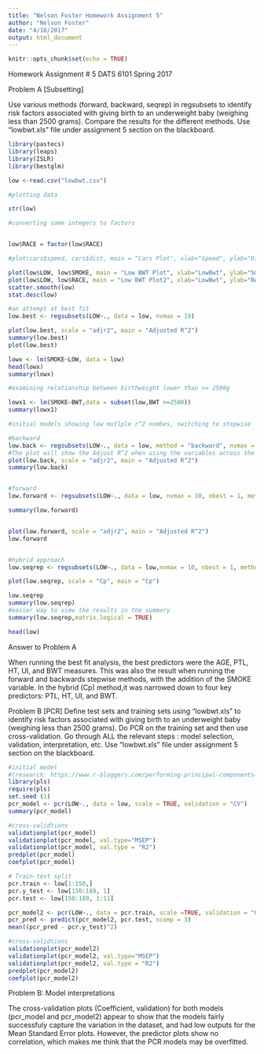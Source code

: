 ```yaml
---
title: "Nelson Foster Homework Assignment 5"
author: "Nelson Foster"
date: "4/18/2017"
output: html_document
---
```


```r
knitr::opts_chunk$set(echo = TRUE)
```
Homework Assignment # 5 DATS 6101
Spring 2017

Problem A
[Subsetting]

Use various methods (forward, backward, seqrep) in regsubsets to identify risk factors associated with giving birth to an underweight baby (weighing less than 2500 grams). Compare the results for the different methods.
Use “lowbwt.xls” file under assignment 5 section on the blackboard.


```r
library(pastecs)
library(leaps)
library(ISLR)
library(bestglm)

low <-read.csv("lowbwt.csv")
```

```r

#plotting data

str(low)

```


```r
#converting some integers to factors


low$RACE = factor(low$RACE)


```


```r

#plot(cars$speed, cars$dist, main = "Cars Plot", xlab="Speed", ylab="Distance")

plot(low$LOW, low$SMOKE, main = "Low BWT Plot", xlab="LowBwt", ylab="Smoke")
plot(low$LOW, low$RACE, main = "Low BWT Plot2", xlab="LowBwt", ylab="RACE")
scatter.smooth(low)
stat.desc(low)

```

```r

#an attempt at best fit
low.best <- regsubsets(LOW~., data = low, nvmax = 19)

plot(low.best, scale = "adjr2", main = "Adjusted R^2")
summary(low.best)
plot(low.best)
```
```r
lowx <- lm(SMOKE~LOW, data = low)
head(lowx)
summary(lowx)
```


```r

#examining relationship between birthweight lower than >= 2500g

lowx1 <- lm(SMOKE~BWT,data = subset(low,BWT >=2500))
summary(lowx1)
```

```r
#initial models showing low mutlple r^2 numbes, switching to stepwise

#backward
low.back <- regsubsets(LOW~., data = low, method = "backward", nvmax = 10)
#The plot will show the Adjust R^2 when using the variables across the bottom
plot(low.back, scale = "adjr2", main = "Adjusted R^2")
summary(low.back)


#forward
low.forward <- regsubsets(LOW~., data = low, nvmax = 10, nbest = 1, method = "forward")

summary(low.forward)


plot(low.forward, scale = "adjr2", main = "Adjusted R^2")
low.forward


#hybrid approach
low.seqrep <- regsubsets(LOW~., data = low,nvmax = 10, nbest = 1, method = "seqrep")

plot(low.seqrep, scale = "Cp", main = "Cp")

low.seqrep
summary(low.seqrep)
#easier way to view the results in the summary 
summary(low.seqrep,matrix.logical = TRUE)
```


```r
head(low)
```

Answer to Problem A

When running the best fit analysis, the best predictors were the AGE, PTL, HT, UI, and BWT measures. This was also the result when running the forward and backwards stepwise methods, with the addition of the SMOKE variable. In the hybrid (Cp) method,it was narrowed down to four key predictors: PTL, HT, UI, and BWT. 


Problem B
[PCR]
Define test sets and training sets  using “lowbwt.xls”  to identify  risk factors associated with giving birth to an underweight baby (weighing less than 2500 grams).  Do PCR on the training set and then use cross-validation. Go through ALL the relevant steps : model selection, validation, interpretation, etc.
Use “lowbwt.xls” file under assignment 5 section on the blackboard.



```r
#initial model
#(research: https://www.r-bloggers.com/performing-principal-components-regression-pcr-in-r/)
library(pls)
require(pls)
set.seed (1)
pcr_model <- pcr(LOW~., data = low, scale = TRUE, validation = "CV")
summary(pcr_model)
```





```r
#cross-validtions
validationplot(pcr_model)
validationplot(pcr_model, val.type="MSEP")
validationplot(pcr_model, val.type = "R2")
predplot(pcr_model)
coefplot(pcr_model)

````

```r


# Train-test split
pcr.train <- low[1:150,]
pcr.y_test <- low[150:189, 1]
pcr.test <- low[150:189, 1:11]
```
    
```r
pcr_model2 <- pcr(LOW~., data = pcr.train, scale =TRUE, validation = "CV")
pcr_pred <- predict(pcr_model2, pcr.test, ncomp = 3)
mean((pcr_pred - pcr.y_test)^2)


```
```r

#cross-validtions
validationplot(pcr_model2)
validationplot(pcr_model2, val.type="MSEP")
validationplot(pcr_model2, val.type = "R2")
predplot(pcr_model2)
coefplot(pcr_model2)
```
Problem B: Model interpretations

The cross-validation plots (Coefficient, validation) for both models (pcr_model and pcr_model2) appear to show that the models fairly successfuly capture the variation in the dataset, and had low outputs for the Mean Standard Error plots. However, the predictor plots show no correlation, which makes me think that the PCR models may be overfitted. 



